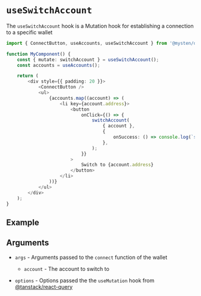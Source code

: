 
# `useSwitchAccount  `

The `useSwitchAccount` hook is a Mutation hook for establishing a connection to a specific wallet

```ts
import { ConnectButton, useAccounts, useSwitchAccount } from '@mysten/dapp-kit';

function MyComponent() {
	const { mutate: switchAccount } = useSwitchAccount();
	const accounts = useAccounts();

	return (
		<div style={{ padding: 20 }}>
			<ConnectButton />
			<ul>
				{accounts.map((account) => (
					<li key={account.address}>
						<button
							onClick={() => {
								switchAccount(
									{ account },
									{
										onSuccess: () => console.log(`switched to ${account.address}`),
									},
								);
							}}
						>
							Switch to {account.address}
						</button>
					</li>
				))}
			</ul>
		</div>
	);
}
```

## Example

<UseSwitchAccountExample />

## Arguments

- `args` - Arguments passed to the `connect` function of the wallet

  - `account` - The account to switch to

- `options` - Options passed the the `useMutation` hook from
  [@tanstack/react-query](https://tanstack.com/query/latest/docs/react/guides/mutations)
